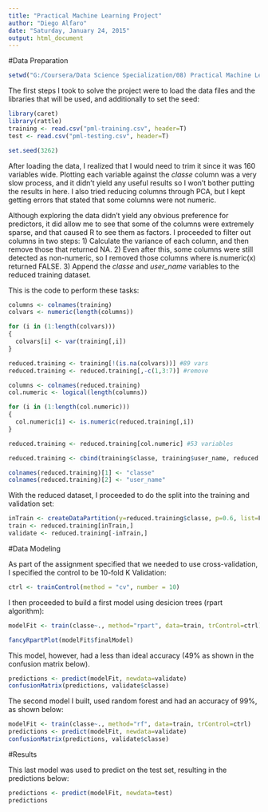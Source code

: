 ```yaml
---
title: "Practical Machine Learning Project"
author: "Diego Alfaro"
date: "Saturday, January 24, 2015"
output: html_document
---
```


#Data Preparation

```r
setwd("G:/Coursera/Data Science Specialization/08) Practical Machine Learning/Project")
```

The first steps I took to solve the project were to load the data files and the libraries that will be used, and additionally to set the seed:

```r
library(caret)
library(rattle)
training <- read.csv("pml-training.csv", header=T)
test <- read.csv("pml-testing.csv", header=T)

set.seed(3262)
```

After loading the data, I realized that I would need to trim it since it was 160 variables wide. Plotting each variable against the *classe* column was a very slow process, and it didn't yield any useful results so I won't bother putting the results in here. I also tried reducing columns through PCA, but I kept getting errors that stated that some columns were not numeric.

Although exploring the data didn't yield any obvious preference for predictors, it did allow me to see that some of the columns were extremely sparse, and that caused R to see them as factors. I proceeded to filter out columns in two steps:
  1) Calculate the variance of each column, and then remove those that returned NA.
  2) Even after this, some columns were still detected as non-numeric, so I removed those columns where is.numeric(x) returned FALSE.
  3) Append the *classe* and *user_name* variables to the reduced training dataset.

This is the code to perform these tasks:

```r
columns <- colnames(training)
colvars <- numeric(length(columns))

for (i in (1:length(colvars)))
{
  colvars[i] <- var(training[,i])
}

reduced.training <- training[!(is.na(colvars))] #89 vars
reduced.training <- reduced.training[,-c(1,3:7)] #remove

columns <- colnames(reduced.training)
col.numeric <- logical(length(columns))

for (i in (1:length(col.numeric)))
{
  col.numeric[i] <- is.numeric(reduced.training[,i])
}

reduced.training <- reduced.training[col.numeric] #53 variables

reduced.training <- cbind(training$classe, training$user_name, reduced.training) #append classe and user_name

colnames(reduced.training)[1] <- "classe"
colnames(reduced.training)[2] <- "user_name"
```

With the reduced dataset, I proceeded to do the split into the training and validation set:

```r
inTrain <- createDataPartition(y=reduced.training$classe, p=0.6, list=F)
train <- reduced.training[inTrain,]
validate <- reduced.training[-inTrain,]
```

#Data Modeling

As part of the assignment specified that we needed to use cross-validation, I specified the control to be 10-fold K Validation:

```r
ctrl <- trainControl(method = "cv", number = 10)
```

I then proceeded to build a first model using desicion trees (rpart algorithm):

```r
modelFit <- train(classe~., method="rpart", data=train, trControl=ctrl)
```
```r
fancyRpartPlot(modelFit$finalModel)
```

This model, however, had a less than ideal accuracy (49% as shown in the confusion matrix below).

```r
predictions <- predict(modelFit, newdata=validate)
confusionMatrix(predictions, validate$classe)
```

The second model I built, used random forest and had an accuracy of 99%, as shown below:

```r
modelFit <- train(classe~., method="rf", data=train, trControl=ctrl)
predictions <- predict(modelFit, newdata=validate)
confusionMatrix(predictions, validate$classe)
```

#Results

This last model was used to predict on the test set, resulting in the predictions below:

```r
predictions <- predict(modelFit, newdata=test)
predictions
```